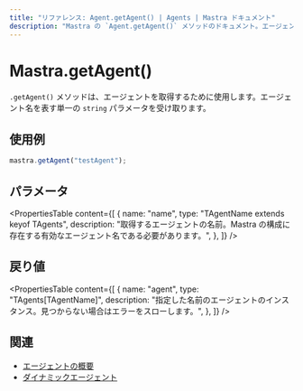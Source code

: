 ```yaml
---
title: "リファレンス: Agent.getAgent() | Agents | Mastra ドキュメント"
description: "Mastra の `Agent.getAgent()` メソッドのドキュメント。エージェントを名前で取得します。"
---
```


# Mastra.getAgent()

`.getAgent()` メソッドは、エージェントを取得するために使用します。エージェント名を表す単一の `string` パラメータを受け取ります。

## 使用例

```typescript copy
mastra.getAgent("testAgent");
```

## パラメータ

<PropertiesTable
  content={[
    {
      name: "name",
      type: "TAgentName extends keyof TAgents",
      description: "取得するエージェントの名前。Mastra の構成に存在する有効なエージェント名である必要があります。",
    },
  ]}
/>

## 戻り値

<PropertiesTable
  content={[
    {
      name: "agent",
      type: "TAgents[TAgentName]",
      description: "指定した名前のエージェントのインスタンス。見つからない場合はエラーをスローします。",
    },
  ]}
/>

## 関連

- [エージェントの概要](../../docs/agents/overview.mdx)
- [ダイナミックエージェント](../../docs/agents/dynamic-agents.mdx)